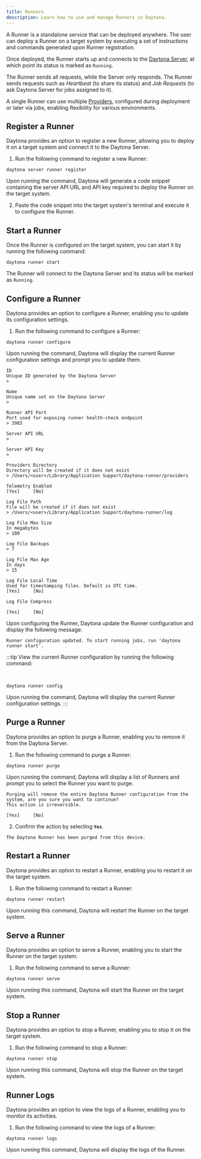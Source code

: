```yaml
---
title: Runners
description: Learn how to use and manage Runners in Daytona.
---
```


A Runner is a standalone service that can be deployed anywhere. The user can deploy a Runner on a target system by executing a set of instructions and commands generated upon Runner registration.

Once deployed, the Runner starts up and connects to the [Daytona Server](/docs/usage/server), at which point its status is marked as `Running`.

The Runner sends all requests, while the Server only responds. The Runner sends requests such as _Heartbeat_ (to share its status) and _Job Requests_ (to ask Daytona Server for jobs assigned to it).

A single Runner can use multiple [Providers](/docs/configuration/providers), configured during deployment or later via jobs, enabling flexibility for various environments.

## Register a Runner

Daytona provides an option to register a new Runner, allowing you to deploy it on a target system and connect it to the Daytona Server.

1. Run the following command to register a new Runner:

```shell
daytona server runner register
```

Upon running the command, Daytona will generate a code snippet containing the server API URL and API key required to deploy the Runner on the target system.

2. Paste the code snippet into the target system's terminal and execute it to configure the Runner.

## Start a Runner

Once the Runner is configured on the target system, you can start it by running the following command:

```shell
daytona runner start
```

The Runner will connect to the Daytona Server and its status will be marked as `Running`.

## Configure a Runner

Daytona provides an option to configure a Runner, enabling you to update its configuration settings.

1. Run the following command to configure a Runner:

```shell
daytona runner configure
```

Upon running the command, Daytona will display the current Runner configuration settings and prompt you to update them.

```text
ID
Unique ID generated by the Daytona Server
>

Name
Unique name set on the Daytona Server
>

Runner API Port
Port used for exposing runner health-check endpoint
> 3983

Server API URL
>

Server API Key
>

Providers Directory
Directory will be created if it does not exist
> /Users/<user>/Library/Application Support/daytona-runner/providers

Telemetry Enabled
[Yes]     [No]

Log File Path
File will be created if it does not exist
> /Users/<user>/Library/Application Support/daytona-runner/log

Log File Max Size
In megabytes
> 100

Log File Backups
> 7

Log File Max Age
In days
> 15

Log File Local Time
Used for timestamping files. Default is UTC time.
[Yes]     [No]

Log File Compress

[Yes]     [No]
```

Upon configuring the Runner, Daytona update the Runner configuration and display the following message:

```text
Runner configuration updated. To start running jobs, run 'daytona runner start'.
```

:::tip
View the current Runner configuration by running the following command:

<br />

```shell
daytona runner config
```

Upon running the command, Daytona will display the current Runner configuration settings.
:::

## Purge a Runner

Daytona provides an option to purge a Runner, enabling you to remove it from the Daytona Server.

1. Run the following command to purge a Runner:

```shell
daytona runner purge
```

Upon running the command, Daytona will display a list of Runners and prompt you to select the Runner you want to purge.

```text
Purging will remove the entire Daytona Runner configuration from the system, are you sure you want to continue?
This action is irreversible.

[Yes]     [No]
```

2. Confirm the action by selecting **`Yes`**.

```text
The Daytona Runner has been purged from this device.
```

## Restart a Runner

Daytona provides an option to restart a Runner, enabling you to restart it on the target system.

1. Run the following command to restart a Runner:

```shell
daytona runner restart
```

Upon running this command, Daytona will restart the Runner on the target system.

## Serve a Runner

Daytona provides an option to serve a Runner, enabling you to start the Runner on the target system.

1. Run the following command to serve a Runner:

```shell
daytona runner serve
```

Upon running this command, Daytona will start the Runner on the target system.

## Stop a Runner

Daytona provides an option to stop a Runner, enabling you to stop it on the target system.

1. Run the following command to stop a Runner:

```shell
daytona runner stop
```

Upon running this command, Daytona will stop the Runner on the target system.

## Runner Logs

Daytona provides an option to view the logs of a Runner, enabling you to monitor its activities.

1. Run the following command to view the logs of a Runner:

```shell
daytona runner logs
```

Upon running this command, Daytona will display the logs of the Runner.
